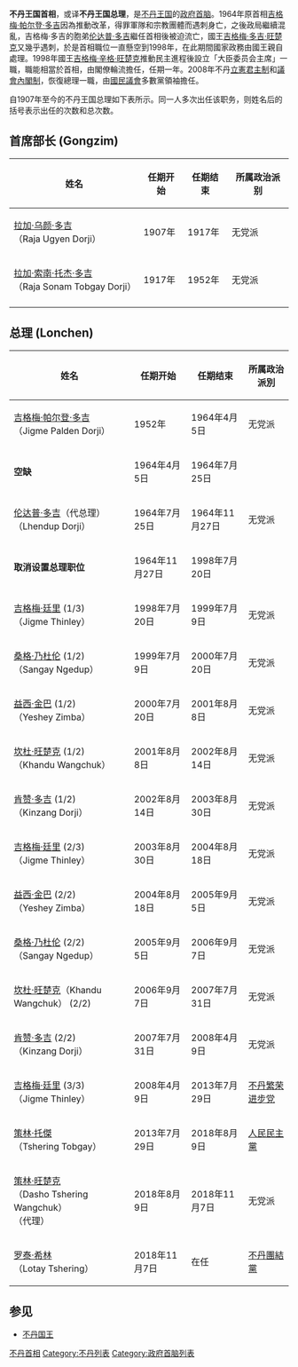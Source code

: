 {{Politics of Bhutan}}

'''不丹王国首相'''，或译'''不丹王国总理'''，是[[不丹王国|不丹王国]]的[[政府首脑|政府首脑]]。1964年原首相[[吉格梅·帕尔登·多吉|吉格梅·帕尔登·多吉]]因為推動改革，得罪軍隊和宗教團體而遇刺身亡，之後政局繼續混亂，吉格梅·多吉的胞弟[[伦达普·多吉|伦达普·多吉]]繼任首相後被迫流亡，國王[[吉格梅·多吉·旺楚克|吉格梅·多吉·旺楚克]]又幾乎遇刺，於是首相職位一直懸空到1998年，在此期間國家政務由國王親自處理。1998年國王[[吉格梅·辛格·旺楚克|吉格梅·辛格·旺楚克]]推動民主進程後設立「大臣委员会主席」一職，職能相當於首相，由閣僚輪流擔任，任期一年。2008年不丹[[立憲君主制|立憲君主制]]和[[議會內閣制|議會內閣制]]，恢復總理一職，由[[國民議會_(不丹)|國民議會]]多數黨領袖擔任。

自1907年至今的不丹王国总理如下表所示。同一人多次出任该职务，则姓名后的括号表示出任的次数和总次数。

== 首席部长 (Gongzim) ==
{| class="wikitable"
|--
! 姓名
! 任期开始
! 任期结束
! 所属政治派别
|-- 
|[[拉加·乌颜·多吉|拉加·乌颜·多吉]] <br />（Raja Ugyen Dorji）|| 1907年 || 1917年 || 无党派
|--
|[[拉加·索南·托杰·多吉|拉加·索南·托杰·多吉]] <br />（Raja Sonam Tobgay Dorji）|| 1917年 || 1952年 || 无党派
|--
|}
== 总理 (Lonchen) ==
{| class="wikitable"
|-
! 姓名
! 任期开始
! 任期结束
! 所属政治派別
|- 
|[[吉格梅·帕尔登·多吉|吉格梅·帕尔登·多吉]] <br />（Jigme Palden Dorji）|| 1952年 || 1964年4月5日 || 无党派
|-
|'''空缺''' || 1964年4月5日 || 1964年7月25日 ||
|-
|[[伦达普·多吉|伦达普·多吉]]（代总理）<br />（Lhendup Dorji）|| 1964年7月25日 || 1964年11月27日|| 无党派
|-
|'''取消设置总理职位'''|| 1964年11月27日 || 1998年7月20日 ||   
|-
|[[吉格梅·廷里|吉格梅·廷里]] (1/3) <br />（Jigme Thinley）|| 1998年7月20日|| 1999年7月9日|| 无党派
|-
|[[桑格·乃杜伦|桑格·乃杜伦]] (1/2) <br />（Sangay Ngedup）|| 1999年7月9日|| 2000年7月20日|| 无党派
|-
|[[益西·金巴|益西·金巴]] (1/2) <br />（Yeshey Zimba）|| 2000年7月20日 || 2001年8月8日 || 无党派
|-
|[[坎杜·旺楚克|坎杜·旺楚克]] (1/2) <br />（Khandu Wangchuk）|| 2001年8月8日 || 2002年8月14日 || 无党派
|-
|[[肯赞·多吉|肯赞·多吉]] (1/2) <br />（Kinzang Dorji）|| 2002年8月14日 || 2003年8月30日 || 无党派
|-
|[[吉格梅·廷里|吉格梅·廷里]] (2/3) <br />（Jigme Thinley）|| 2003年8月30日 || 2004年8月18日 || 无党派
|-
|[[益西·金巴|益西·金巴]] (2/2) <br />（Yeshey Zimba）|| 2004年8月18日 || 2005年9月5日 || 无党派
|-
|[[桑格·乃杜伦|桑格·乃杜伦]] (2/2) <br />（Sangay Ngedup）|| 2005年9月5日 || 2006年9月7日 || 无党派
|-
|[[坎杜·旺楚克|坎杜·旺楚克]]（Khandu Wangchuk） (2/2) <br /> || 2006年9月7日 || 2007年7月31日 || 无党派
|-
|[[肯赞·多吉|肯赞·多吉]] (2/2) <br />（Kinzang Dorji）|| 2007年7月31日 || 2008年4月9日 || 无党派
|-
|[[吉格梅·廷里|吉格梅·廷里]] (3/3) <br />（Jigme Thinley）|| 2008年4月9日|| 2013年7月29日 || [[不丹繁荣进步党|不丹繁荣进步党]]
|-
|[[策林·托傑|策林·托傑]] <br />（Tshering Tobgay）|| 2013年7月29日|| 2018年8月9日 || [[人民民主黨_(不丹)|人民民主黨]]
|-
|[[策林·旺楚克|策林·旺楚克]]<br />（Dasho Tshering Wangchuk）<br />（代理）|| 2018年8月9日 || 2018年11月7日 || 无党派
|-
|[[罗泰·希林|罗泰·希林]]<br />（Lotay Tshering）|| 2018年11月7日 || 在任 || [[不丹團結黨|不丹團結黨]]
|}

== 参见 ==
*[[不丹国王|不丹国王]]


{{亚洲政府首脑}}

[[Category:不丹首相|]]
[[Category:不丹列表|Category:不丹列表]]
[[Category:政府首脑列表|Category:政府首脑列表]]